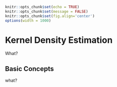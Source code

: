 ```r
knitr::opts_chunk$set(echo = TRUE)
knitr::opts_chunk$set(message = FALSE)
knitr::opts_chunk$set(fig.align='center')
options(width = 1000)
```

\usepackage{talk}

# Kernel Density Estimation

What?

## Basic Concepts

what?